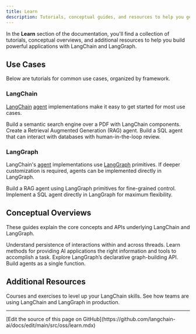```yaml
---
title: Learn
description: Tutorials, conceptual guides, and resources to help you get started.
---
```


In the **Learn** section of the documentation, you'll find a collection of tutorials, conceptual overviews, and additional resources to help you build powerful applications with LangChain and LangGraph.

## Use Cases

Below are tutorials for common use cases, organized by framework.

### LangChain

[LangChain](/oss/javascript/langchain/overview) [agent](/oss/javascript/langchain/agents) implementations make it easy to get started for most use cases.

<Card title="Semantic Search" icon="magnifying-glass" href="/oss/javascript/langchain/knowledge-base" horizontal>
  Build a semantic search engine over a PDF with LangChain components.
</Card>

<Card title="RAG Agent" icon="user-magnifying-glass" href="/oss/javascript/langchain/rag" horizontal>
  Create a Retrieval Augmented Generation (RAG) agent.
</Card>

<Card title="SQL Agent" icon="database" href="/oss/javascript/langchain/sql-agent" horizontal>
  Build a SQL agent that can interact with databases with human-in-the-loop review.
</Card>

### LangGraph

LangChain's [agent](/oss/javascript/langchain/agents) implementations use [LangGraph](/oss/javascript/langgraph/overview) primitives.
If deeper customization is required, agents can be implemented directly in LangGraph.

<Card title="Custom RAG Agent" icon="user-magnifying-glass" href="/oss/javascript/langgraph/agentic-rag">
  Build a RAG agent using LangGraph primitives for fine-grained control.
</Card>

<Card title="Custom SQL Agent" icon="database" href="/oss/javascript/langgraph/sql-agent">
  Implement a SQL agent directly in LangGraph for maximum flexibility.
</Card>

## Conceptual Overviews

These guides explain the core concepts and APIs underlying LangChain and LangGraph.

<Card title="Memory" icon="brain" href="/oss/javascript/concepts/memory">
  Understand persistence of interactions within and across threads.
</Card>

<Card title="Context engineering" icon="book-open" href="/oss/javascript/concepts/context">
  Learn methods for providing AI applications the right information and tools to accomplish a task.
</Card>

<Card title="Graph API" icon="chart-network" href="/oss/javascript/langgraph/graph-api">
  Explore LangGraph’s declarative graph-building API.
</Card>

<Card title="Functional API" icon="code" href="/oss/javascript/langgraph/functional-api">
  Build agents as a single function.
</Card>

## Additional Resources

<Card title="LangChain Academy" icon="graduation-cap" href="https://academy.langchain.com/">
  Courses and exercises to level up your LangChain skills.
</Card>

<Card title="Case Studies" icon="screen-users" href="/oss/javascript/langgraph/case-studies">
  See how teams are using LangChain and LangGraph in production.
</Card>

---

<Callout icon="pen-to-square" iconType="regular">
  [Edit the source of this page on GitHub](https://github.com/langchain-ai/docs/edit/main/src/oss/learn.mdx)
</Callout>
